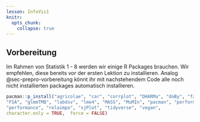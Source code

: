 ```yaml
---
lesson: InfoVis1
knitr:
  opts_chunk: 
    collapse: true
---
```


## Vorbereitung {#sec-infovis-vorbereitung}

Im Rahmen von Statistik 1 - 8 werden wir einige R Packages brauchen. Wir empfehlen, diese bereits *vor* der ersten Lektion zu installieren. Analog @sec-prepro-vorbereitung könnt ihr mit nachstehendem Code alle noch nicht installierten packages automatisch installieren.

```r
pacman::p_install("agricolae", "car", "corrplot", "DHARMa", "doBy", "factoextra",
"FSA", "glmmTMB", "labdsv", "lme4", "MASS", "MuMIn", "pacman", "performance",
"performance", "relaimpo", "sjPlot", "tidyverse", "vegan",
character.only = TRUE,  force = FALSE)
```



